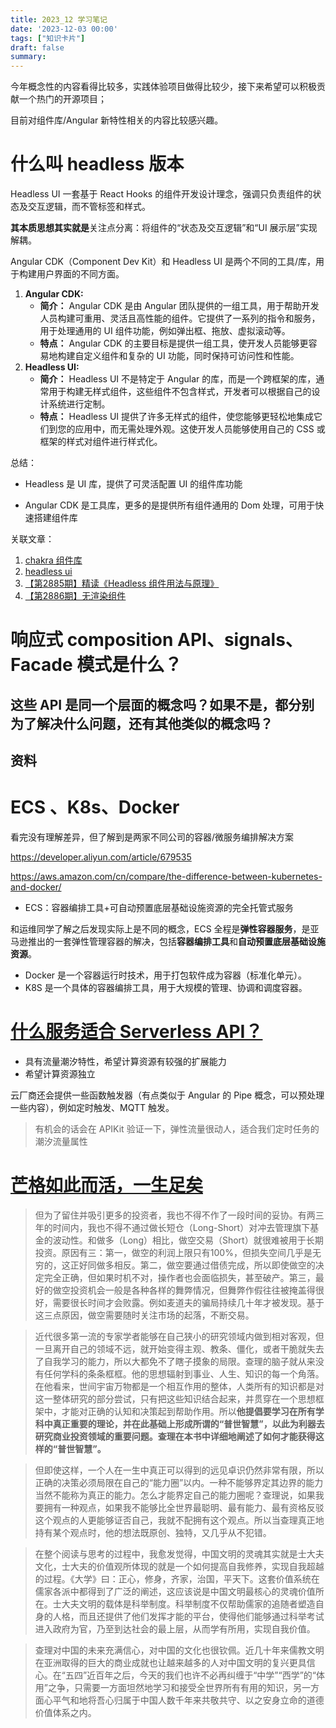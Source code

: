 ```yaml
---
title: 2023_12 学习笔记
date: '2023-12-03 00:00'
tags: ["知识卡片"]
draft: false
summary: 
---
```

今年概念性的内容看得比较多，实践体验项目做得比较少，接下来希望可以积极贡献一个热门的开源项目；

目前对组件库/Angular 新特性相关的内容比较感兴趣。

# 什么叫 headless 版本

Headless UI 一套基于 React Hooks 的组件开发设计理念，强调只负责组件的状态及交互逻辑，而不管标签和样式。

**其本质思想其实就是**关注点分离：将组件的“状态及交互逻辑”和“UI 展示层”实现解耦。



Angular CDK（Component Dev Kit）和 Headless UI 是两个不同的工具/库，用于构建用户界面的不同方面。

1. **Angular CDK:**
   - **简介：** Angular CDK 是由 Angular 团队提供的一组工具，用于帮助开发人员构建可重用、灵活且高性能的组件。它提供了一系列的指令和服务，用于处理通用的 UI 组件功能，例如弹出框、拖放、虚拟滚动等。
   - **特点：** Angular CDK 的主要目标是提供一组工具，使开发人员能够更容易地构建自定义组件和复杂的 UI 功能，同时保持可访问性和性能。
2. **Headless UI:**
   - **简介：** Headless UI 不是特定于 Angular 的库，而是一个跨框架的库，通常用于构建无样式组件，这些组件不包含样式，开发者可以根据自己的设计系统进行定制。
   - **特点：** Headless UI 提供了许多无样式的组件，使您能够更轻松地集成它们到您的应用中，而无需处理外观。这使开发人员能够使用自己的 CSS 或框架的样式对组件进行样式化。

总结：

* Headless 是 UI 库，提供了可灵活配置 UI 的组件库功能

* Angular CDK 是工具库，更多的是提供所有组件通用的 Dom 处理，可用于快速搭建组件库




关联文章：

1. [chakra 组件库](https://chakra-ui.com/docs/components/accordion/theming)
2. [headless ui](https://headlessui.com/)
3. [【第2885期】精读《Headless 组件用法与原理》](https://mp.weixin.qq.com/s?__biz=MjM5MTA1MjAxMQ==&mid=2651261270&idx=1&sn=84eac89ba883e0c7edf1f1160c8b2641&chksm=bd48d0d28a3f59c496b4d5745795107153934e299849d5148409b834530f40303aff1c35c00e&scene=21#wechat_redirect)
4. [【第2886期】无渲染组件](https://mp.weixin.qq.com/s/GfpcQLlkpTJq0UemyObrZg)

# 响应式 composition API、signals、Facade 模式是什么？

## 这些 API 是同一个层面的概念吗？如果不是，都分别为了解决什么问题，还有其他类似的概念吗？

## 资料



# ECS 、K8s、Docker

看完没有理解差异，但了解到是两家不同公司的容器/微服务编排解决方案

https://developer.aliyun.com/article/679535

https://aws.amazon.com/cn/compare/the-difference-between-kubernetes-and-docker/

* ECS：容器编排工具+可自动预置底层基础设施资源的完全托管式服务

和运维同学了解之后发现实际上是不同的概念，ECS 全程是**弹性容器服务**，是亚马逊推出的一套弹性管理容器的解决，包括**容器编排工具**和**自动预置底层基础设施资源**。

* Docker 是一个容器运行时技术，用于打包软件成为容器（标准化单元）。
* K8S 是一个具体的容器编排工具，用于大规模的管理、协调和调度容器。



# [什么服务适合 Serverless API？](https://mp.weixin.qq.com/s/yBAcM8fPw2HqBShh7xFG7w)

* 具有流量潮汐特性，希望计算资源有较强的扩展能力
* 希望计算资源独立

云厂商还会提供一些函数触发器（有点类似于 Angular 的 Pipe 概念，可以预处理一些内容），例如定时触发、MQTT 触发。

>  有机会的话会在 APIKit 验证一下，弹性流量很动人，适合我们定时任务的潮汐流量属性

 

# [芒格如此而活，一生足矣](https://mp.weixin.qq.com/s/JtKmhM94UAwAywtORU-4Fw)

> 但为了留住并吸引更多的投资者，我也不得不作了一段时间的妥协。有两三年的时间内，我也不得不通过做长短仓（Long-Short）对冲去管理旗下基金的波动性。和做多（Long）相比，做空交易（Short）就很难被用于长期投资。原因有三：第一，做空的利润上限只有100%，但损失空间几乎是无穷的，这正好同做多相反。第二，做空要通过借债完成，所以即使做空的决定完全正确，但如果时机不对，操作者也会面临损失，甚至破产。第三，最好的做空投资机会一般是各种各样的舞弊情况，但舞弊作假往往被掩盖得很好，需要很长时间才会败露。例如麦道夫的骗局持续几十年才被发现。基于这三点原因，做空需要随时关注市场的起落，不断交易。



> 近代很多第一流的专家学者能够在自己狭小的研究领域内做到相对客观，但一旦离开自己的领域不远，就开始变得主观、教条、僵化，或者干脆就失去了自我学习的能力，所以大都免不了瞎子摸象的局限。查理的脑子就从来没有任何学科的条条框框。他的思想辐射到事业、人生、知识的每一个角落。在他看来，世间宇宙万物都是一个相互作用的整体，人类所有的知识都是对这一整体研究的部分尝试，只有把这些知识结合起来，并贯穿在一个思想框架中，才能对正确的认知和决策起到帮助作用。所以**他提倡要学习在所有学科中真正重要的理论，并在此基础上形成所谓的“普世智慧”，以此为利器去研究商业投资领域的重要问题。查理在本书中详细地阐述了如何才能获得这样的“普世智慧”。**



> 但即使这样，一个人在一生中真正可以得到的远见卓识仍然非常有限，所以正确的决策必须局限在自己的“能力圈”以内。一种不能够界定其边界的能力当然不能称为真正的能力。怎么才能界定自己的能力圈呢？查理说，如果我要拥有一种观点，如果我不能够比全世界最聪明、最有能力、最有资格反驳这个观点的人更能够证否自己，我就不配拥有这个观点。所以当查理真正地持有某个观点时，他的想法既原创、独特，又几乎从不犯错。



> 在整个阅读与思考的过程中，我愈发觉得，中国文明的灵魂其实就是士大夫文化，士大夫的价值观所体现的就是一个如何提高自我修养，实现自我超越的过程。《大学》曰：正心，修身，齐家，治国，平天下。这套价值系统在儒家各派中都得到了广泛的阐述，这应该说是中国文明最核心的灵魂价值所在。士大夫文明的载体是科举制度。科举制度不仅帮助儒家的追随者塑造自身的人格，而且还提供了他们发挥才能的平台，使得他们能够通过科举考试进入政府为官，乃至到达社会的最上层，从而学有所用，实现自我价值。



> 查理对中国的未来充满信心，对中国的文化也很钦佩。近几十年来儒教文明在亚洲取得的巨大的商业成就也让越来越多的人对中国文明的复兴更具信心。在“五四”近百年之后，今天的我们也许不必再纠缠于“中学”“西学”的“体用”之争，只需要一方面坦然地学习和接受全世界所有有用的知识，另一方面心平气和地将吾心归属于中国人数千年来共敬共守、以之安身立命的道德价值体系之内。
